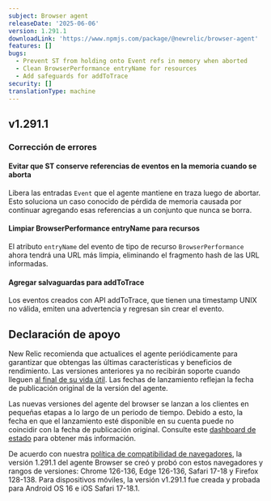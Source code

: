 ```yaml
---
subject: Browser agent
releaseDate: '2025-06-06'
version: 1.291.1
downloadLink: 'https://www.npmjs.com/package/@newrelic/browser-agent'
features: []
bugs:
  - Prevent ST from holding onto Event refs in memory when aborted
  - Clean BrowserPerformance entryName for resources
  - Add safeguards for addToTrace
security: []
translationType: machine
---
```


## v1.291.1

### Corrección de errores

#### Evitar que ST conserve referencias de eventos en la memoria cuando se aborta

Libera las entradas `Event` que el agente mantiene en traza luego de abortar. Esto soluciona un caso conocido de pérdida de memoria causada por continuar agregando esas referencias a un conjunto que nunca se borra.

#### Limpiar BrowserPerformance entryName para recursos

El atributo `entryName` del evento de tipo de recurso `BrowserPerformance` ahora tendrá una URL más limpia, eliminando el fragmento hash de las URL informadas.

#### Agregar salvaguardas para addToTrace

Los eventos creados con API addToTrace, que tienen una timestamp UNIX no válida, emiten una advertencia y regresan sin crear el evento.

## Declaración de apoyo

New Relic recomienda que actualices el agente periódicamente para garantizar que obtengas las últimas características y beneficios de rendimiento. Las versiones anteriores ya no recibirán soporte cuando lleguen [al final de su vida útil](https://docs.newrelic.com/docs/browser/browser-monitoring/getting-started/browser-agent-eol-policy/). Las fechas de lanzamiento reflejan la fecha de publicación original de la versión del agente.

Las nuevas versiones del agente del browser se lanzan a los clientes en pequeñas etapas a lo largo de un periodo de tiempo. Debido a esto, la fecha en que el lanzamiento esté disponible en su cuenta puede no coincidir con la fecha de publicación original. Consulte este [dashboard de estado](https://newrelic.github.io/newrelic-browser-agent-release/) para obtener más información.

De acuerdo con nuestra [política de compatibilidad de navegadores](https://docs.newrelic.com/docs/browser/new-relic-browser/getting-started/compatibility-requirements-browser-monitoring/#browser-types), la versión 1.291.1 del agente Browser se creó y probó con estos navegadores y rangos de versiones: Chrome 126-136, Edge 126-136, Safari 17-18 y Firefox 128-138. Para dispositivos móviles, la versión v1.291.1 fue creada y probada para Android OS 16 e iOS Safari 17-18.1.
